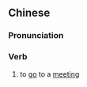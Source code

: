 {{also|赴会}}
==Chinese==
{{zh-forms|s=赴会}}

===Pronunciation===
{{zh-pron
|m=fùhuì
|mn=hù-hōe
|cat=v
}}

===Verb===
{{zh-verb}}

# to [[go]] to a [[meeting]]